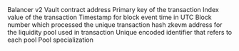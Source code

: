 <ParamField path="contract_address">
Balancer v2 Vault contract address
</ParamField>
<ParamField path="evt_tx_hash">
Primary key of the transaction
</ParamField>
<ParamField path="evt_index">
Index value of the transaction
</ParamField>
<ParamField path="evt_block_time">
Timestamp for block event time in UTC
</ParamField>
<ParamField path="evt_block_number">
Block number which processed the unique transaction hash
</ParamField>
<ParamField path="poolAddress">
zkevm address for the liquidity pool used in transaction
</ParamField>
<ParamField path="poolId">
Unique encoded identifier that refers to each pool
</ParamField>
<ParamField path="specialization">
Pool specialization
</ParamField>

